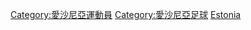 {{Commons cat|Association football players from Estonia}}

[[Category:愛沙尼亞運動員|Category:愛沙尼亞運動員]]
[[Category:愛沙尼亞足球|Category:愛沙尼亞足球]]
[[Category:各國足球運動員|Estonia]]